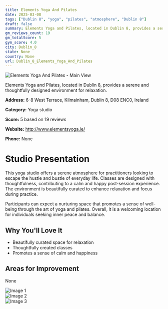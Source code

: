 ```yaml
---
title: Elements Yoga And Pilates
date: 2025-03-08
tags: ["Dublin 8", "yoga", "pilates", "atmosphere", "Dublin 8"]  
draft: false
summary: Elements Yoga and Pilates, located in Dublin 8, provides a serene and thoughtfully designed environment for relaxation.
gm_reviews_count: 19
gm_totalScore: 5
gym_score: 4.0
city: Dublin_8
state: None
country: None
url: Dublin_8_Elements_Yoga_And_Pilates
---
```


<div className="aspect-[16/9] relative my-8">
  <img 
    src="https://lh5.googleusercontent.com/p/AF1QipPIIjWLdVKHqvAu3tOMIvWAcenwWqCsbBgzzOIp=w1920-h1080-k-no"
    alt="Elements Yoga And Pilates - Main View"
    className="object-cover absolute inset-0 w-full h-full rounded-lg"
  />
</div>

Elements Yoga and Pilates, located in Dublin 8, provides a serene and thoughtfully designed environment for relaxation.

**Address:** 6-8 West Terrace, Kilmainham, Dublin 8, D08 ENC0, Ireland

**Category:** Yoga studio

**Score:** 5 based on 19 reviews

**Website:** http://www.elementsyoga.ie/

**Phone:** None

# Studio Presentation

This yoga studio offers a serene atmosphere for practitioners looking to escape the hustle and bustle of everyday life. Classes are designed with thoughtfulness, contributing to a calm and happy post-session experience. The environment is beautifully curated to enhance relaxation and focus during practice.

Participants can expect a nurturing space that promotes a sense of well-being through the art of yoga and pilates. Overall, it is a welcoming location for individuals seeking inner peace and balance.

## Why You'll Love It

- Beautifully curated space for relaxation
- Thoughtfully created classes
- Promotes a sense of calm and happiness

## Areas for Improvement

None

<div className="grid grid-cols-1 xl:grid-cols-2 gap-4 my-8">
<div className="aspect-[4/3] relative"><img src="https://lh5.googleusercontent.com/p/AF1QipP-PiaIbReGkZnTPkrMrvOmMKAob4CTOi2Ztztd=w1920-h1080-k-no" alt="Image 1" className="object-cover absolute inset-0 w-full h-full rounded-lg" /></div>
<div className="aspect-[4/3] relative"><img src="https://lh5.googleusercontent.com/p/AF1QipPy0vK3ZYmC69kwWnd6A7mYktDtF0rhRWiWLFgT=w1920-h1080-k-no" alt="Image 2" className="object-cover absolute inset-0 w-full h-full rounded-lg" /></div>
<div className="aspect-[4/3] relative"><img src="https://streetviewpixels-pa.googleapis.com/v1/thumbnail?panoid=NfjGU493wihIEjyhUFUkAA&cb_client=maps_sv.tactile.gps&w=203&h=100&yaw=354.91357&pitch=0&thumbfov=100" alt="Image 3" className="object-cover absolute inset-0 w-full h-full rounded-lg" /></div>
</div>